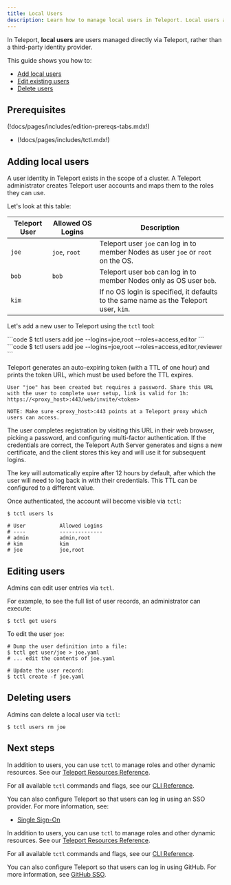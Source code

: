 ```yaml
---
title: Local Users
description: Learn how to manage local users in Teleport. Local users are stored on the Auth Service instead of a third-party identity provider.
---
```


In Teleport, **local users** are users managed directly via Teleport, rather
than a third-party identity provider.

This guide shows you how to:

- [Add local users](./users.mdx#adding-local-users)
- [Edit existing users](./users.mdx#editing-users)
- [Delete users](./users.mdx#deleting-users)

## Prerequisites

(!docs/pages/includes/edition-prereqs-tabs.mdx!)

- (!docs/pages/includes/tctl.mdx!)

## Adding local users

A user identity in Teleport exists in the scope of a cluster.
A Teleport administrator creates Teleport user accounts and maps them to the roles they can use.

Let's look at this table:

| Teleport User | Allowed OS Logins | Description |
| - | - | - |
| `joe` | `joe`, `root` | Teleport user `joe` can log in to member Nodes as user `joe` or `root` on the OS. |
| `bob` | `bob` | Teleport user `bob` can log in to member Nodes only as OS user `bob`. |
| `kim` | | If no OS login is specified, it defaults to the same name as the Teleport user, `kim`. |

Let's add a new user to Teleport using the `tctl` tool:

<Tabs>
<TabItem scope={["oss"]} label="Teleport Community Edition">
```code
$ tctl users add joe --logins=joe,root --roles=access,editor
```
</TabItem>
<TabItem scope={["enterprise", "cloud"]} label="Commercial">
```code
$ tctl users add joe --logins=joe,root --roles=access,editor,reviewer
```
</TabItem>

</Tabs>

Teleport generates an auto-expiring token (with a TTL of one hour) and prints
the token URL, which must be used before the TTL expires.

```code
User "joe" has been created but requires a password. Share this URL with the user to complete user setup, link is valid for 1h:
https://<proxy_host>:443/web/invite/<token>

NOTE: Make sure <proxy_host>:443 points at a Teleport proxy which users can access.
```

The user completes registration by visiting this URL in their web browser,
picking a password, and configuring multi-factor authentication. If the
credentials are correct, the Teleport Auth Server generates and signs a new
certificate, and the client stores this key and will use it for subsequent
logins. 

The key will automatically expire after 12 hours by default, after which
the user will need to log back in with their credentials. This TTL can be
configured to a different value.

Once authenticated, the account will become visible via `tctl`:

```code
$ tctl users ls

# User           Allowed Logins
# ----           --------------
# admin          admin,root
# kim            kim
# joe            joe,root
```

## Editing users

Admins can edit user entries via `tctl`.

For example, to see the full list of user records, an administrator can execute:

```code
$ tctl get users
```

To edit the user `joe`:

```code
# Dump the user definition into a file:
$ tctl get user/joe > joe.yaml
# ... edit the contents of joe.yaml

# Update the user record:
$ tctl create -f joe.yaml
```

## Deleting users

Admins can delete a local user via `tctl`:

```code
$ tctl users rm joe
```

## Next steps

<Tabs>
<TabItem scope={["enterprise", "cloud"]} label="Teleport Enterprise/Enterprise Cloud">

In addition to users, you can use `tctl` to manage roles and other dynamic
resources. See our [Teleport Resources Reference](../../reference/resources.mdx).

For all available `tctl` commands and flags, see our [CLI Reference](../../reference/cli/tctl.mdx).

You can also configure Teleport so that users can log in using an SSO provider.
For more information, see:

- [Single Sign-On](../../access-controls/sso.mdx)

</TabItem>
<TabItem scope={["oss","team"]} label="Teleport Team/Community Edition">

In addition to users, you can use `tctl` to manage roles and other dynamic
resources. See our [Teleport Resources Reference](../../reference/resources.mdx).

For all available `tctl` commands and flags, see our
[CLI Reference](../../reference/cli/tctl.mdx).

You can also configure Teleport so that users can log in using GitHub. For more
information, see [GitHub SSO](../../access-controls/sso/github-sso.mdx).

</TabItem>
</Tabs>

